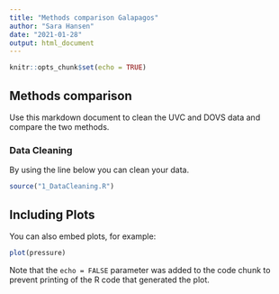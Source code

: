 ```yaml
---
title: "Methods comparison Galapagos"
author: "Sara Hansen"
date: "2021-01-28"
output: html_document
---
```


```r
knitr::opts_chunk$set(echo = TRUE)
```

## Methods comparison

Use this markdown document to clean the UVC and DOVS data and compare the two methods.


### Data Cleaning
By using the line below you can clean your data.

```r
source("1_DataCleaning.R")
```

## Including Plots

You can also embed plots, for example:

```r
plot(pressure)
```

Note that the `echo = FALSE` parameter was added to the code chunk to prevent printing of the R code that generated the plot.
